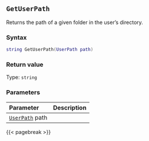 ## `GetUserPath`

Returns the path of a given folder in the user's directory.

### Syntax {-}

``` .lua
string GetUserPath(UserPath path)
```


### Return value {-}

Type: `string`

### Parameters {-}

**Parameter** | **Description**
| :-- | :-- |
|[`UserPath`](#userpath) path |      |


{{< pagebreak >}}